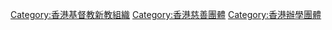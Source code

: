 [[Category:香港基督教新教組織|Category:香港基督教新教組織]]
[[Category:香港慈善團體|Category:香港慈善團體]]
[[Category:香港辦學團體|Category:香港辦學團體]]